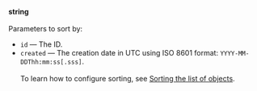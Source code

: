 **string**<br/><br/>Parameters to sort by:

- `id` — The ID.
- `created` — The creation date in UTC using ISO 8601 format: `YYYY-MM-DDThh:mm:ss[.sss]`.<br/><br/>To learn how to configure sorting, see [Sorting the list of objects](/docs-new/api/sorting).
